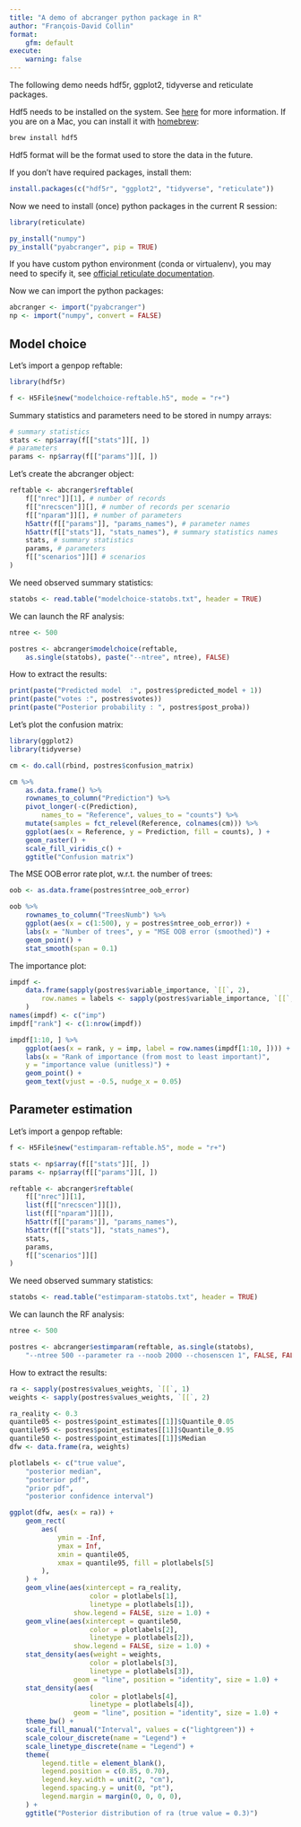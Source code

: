 ```yaml
---
title: "A demo of abcranger python package in R"
author: "François-David Collin"
format:
    gfm: default
execute:
    warning: false
---
```


The following demo needs hdf5r, ggplot2, tidyverse and reticulate packages.

::: {.callout-note}
Hdf5 needs to be installed on the system. See [here](https://support.hdfgroup.org/HDF5/release/obtain5.html) for more information.
If you are on a Mac, you can install it with [homebrew](https://brew.sh/):

```bash
brew install hdf5
```
:::

::: {.callout-note}
Hdf5 format will be the format used to store the data in the future.
:::

If you don't have required packages, install them:

```r
install.packages(c("hdf5r", "ggplot2", "tidyverse", "reticulate"))
```

Now we need to install (once) python packages in the current R session:

```r
library(reticulate)

py_install("numpy")
py_install("pyabcranger", pip = TRUE)
```

::: {.callout-tip}
If you have custom python environment (conda or virtualenv), you may need to specify it, see [official reticulate documentation](https://rstudio.github.io/reticulate/articles/python_packages.html).
:::

Now we can import the python packages:

```r
abcranger <- import("pyabcranger")
np <- import("numpy", convert = FALSE)
```

## Model choice

Let’s import a genpop reftable:

```r
library(hdf5r)

f <- H5File$new("modelchoice-reftable.h5", mode = "r+")
```

Summary statistics and parameters need to be stored in numpy arrays:

```r
# summary statistics
stats <- np$array(f[["stats"]][, ])
# parameters
params <- np$array(f[["params"]][, ])
```

Let’s create the abcranger object:

```r
reftable <- abcranger$reftable(
    f[["nrec"]][1], # number of records
    f[["nrecscen"]][], # number of records per scenario
    f[["nparam"]][], # number of parameters
    h5attr(f[["params"]], "params_names"), # parameter names
    h5attr(f[["stats"]], "stats_names"), # summary statistics names
    stats, # summary statistics
    params, # parameters
    f[["scenarios"]][] # scenarios
)
```

We need observed summary statistics:

```r
statobs <- read.table("modelchoice-statobs.txt", header = TRUE)
```

We can launch the RF analysis:

```r
ntree <- 500

postres <- abcranger$modelchoice(reftable,
    as.single(statobs), paste("--ntree", ntree), FALSE)
```

How to extract the results:

```r
print(paste("Predicted model  :", postres$predicted_model + 1))
print(paste("votes :", postres$votes))
print(paste("Posterior probability : ", postres$post_proba))
```

Let’s plot the confusion matrix:

```r
library(ggplot2)
library(tidyverse)

cm <- do.call(rbind, postres$confusion_matrix)

cm %>%
    as.data.frame() %>%
    rownames_to_column("Prediction") %>%
    pivot_longer(-c(Prediction),
        names_to = "Reference", values_to = "counts") %>%
    mutate(samples = fct_relevel(Reference, colnames(cm))) %>%
    ggplot(aes(x = Reference, y = Prediction, fill = counts), ) +
    geom_raster() +
    scale_fill_viridis_c() +
    ggtitle("Confusion matrix")
```

The MSE OOB error rate plot, w.r.t. the number of trees:

```r
oob <- as.data.frame(postres$ntree_oob_error)

oob %>%
    rownames_to_column("TreesNumb") %>%
    ggplot(aes(x = c(1:500), y = postres$ntree_oob_error)) +
    labs(x = "Number of trees", y = "MSE OOB error (smoothed)") +
    geom_point() +
    stat_smooth(span = 0.1)
```

The importance plot:

```r
impdf <-
    data.frame(sapply(postres$variable_importance, `[[`, 2),
        row.names = labels <- sapply(postres$variable_importance, `[[`, 1)
    )
names(impdf) <- c("imp")
impdf["rank"] <- c(1:nrow(impdf))

impdf[1:10, ] %>%
    ggplot(aes(x = rank, y = imp, label = row.names(impdf[1:10, ]))) +
    labs(x = "Rank of importance (from most to least important)",
    y = "importance value (unitless)") +
    geom_point() +
    geom_text(vjust = -0.5, nudge_x = 0.05)
```

## Parameter estimation

Let’s import a genpop reftable:

```r
f <- H5File$new("estimparam-reftable.h5", mode = "r+")

stats <- np$array(f[["stats"]][, ])
params <- np$array(f[["params"]][, ])

reftable <- abcranger$reftable(
    f[["nrec"]][1],
    list(f[["nrecscen"]][]),
    list(f[["nparam"]][]),
    h5attr(f[["params"]], "params_names"),
    h5attr(f[["stats"]], "stats_names"),
    stats,
    params,
    f[["scenarios"]][]
)
```

We need observed summary statistics:

```r
statobs <- read.table("estimparam-statobs.txt", header = TRUE)
```

We can launch the RF analysis:

```r
ntree <- 500

postres <- abcranger$estimparam(reftable, as.single(statobs),
    "--ntree 500 --parameter ra --noob 2000 --chosenscen 1", FALSE, FALSE)
```

How to extract the results:

```r
ra <- sapply(postres$values_weights, `[[`, 1)
weights <- sapply(postres$values_weights, `[[`, 2)

ra_reality <- 0.3
quantile05 <- postres$point_estimates[[1]]$Quantile_0.05
quantile95 <- postres$point_estimates[[1]]$Quantile_0.95
quantile50 <- postres$point_estimates[[1]]$Median
dfw <- data.frame(ra, weights)

plotlabels <- c("true value",
    "posterior median",
    "posterior pdf",
    "prior pdf",
    "posterior confidence interval")

ggplot(dfw, aes(x = ra)) +
    geom_rect(
        aes(
            ymin = -Inf,
            ymax = Inf,
            xmin = quantile05,
            xmax = quantile95, fill = plotlabels[5]
        ),
    ) +
    geom_vline(aes(xintercept = ra_reality,
                    color = plotlabels[1],
                    linetype = plotlabels[1]),
                show.legend = FALSE, size = 1.0) +
    geom_vline(aes(xintercept = quantile50,
                    color = plotlabels[2],
                    linetype = plotlabels[2]), 
                show.legend = FALSE, size = 1.0) +
    stat_density(aes(weight = weights,
                    color = plotlabels[3],
                    linetype = plotlabels[3]),
                geom = "line", position = "identity", size = 1.0) +
    stat_density(aes(
                    color = plotlabels[4],
                    linetype = plotlabels[4]),
                geom = "line", position = "identity", size = 1.0) +
    theme_bw() +
    scale_fill_manual("Interval", values = c("lightgreen")) +
    scale_colour_discrete(name = "Legend") +
    scale_linetype_discrete(name = "Legend") +
    theme(
        legend.title = element_blank(),
        legend.position = c(0.85, 0.70),
        legend.key.width = unit(2, "cm"),
        legend.spacing.y = unit(0, "pt"),
        legend.margin = margin(0, 0, 0, 0),
    ) +
    ggtitle("Posterior distribution of ra (true value = 0.3)")
```

